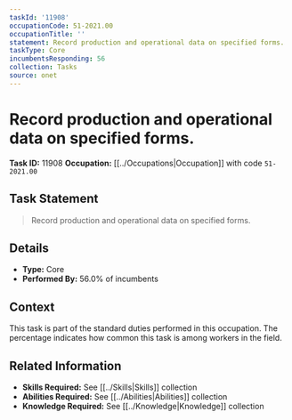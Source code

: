 ```yaml
---
taskId: '11908'
occupationCode: 51-2021.00
occupationTitle: ''
statement: Record production and operational data on specified forms.
taskType: Core
incumbentsResponding: 56
collection: Tasks
source: onet
---
```

# Record production and operational data on specified forms.

**Task ID:** 11908
**Occupation:** [[../Occupations|Occupation]] with code `51-2021.00`

## Task Statement

> Record production and operational data on specified forms.

## Details

- **Type:** Core
- **Performed By:** 56.0% of incumbents

## Context

This task is part of the standard duties performed in this occupation. The percentage indicates how common this task is among workers in the field.

## Related Information

- **Skills Required:** See [[../Skills|Skills]] collection
- **Abilities Required:** See [[../Abilities|Abilities]] collection
- **Knowledge Required:** See [[../Knowledge|Knowledge]] collection
